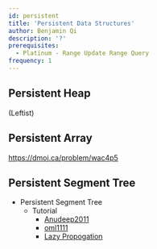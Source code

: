 ```yaml
---
id: persistent
title: 'Persistent Data Structures'
author: Benjamin Qi
description: '?'
prerequisites:
  - Platinum - Range Update Range Query
frequency: 1
---
```


## Persistent Heap

(Leftist)

## Persistent Array

https://dmoj.ca/problem/wac4p5

## Persistent Segment Tree

- Persistent Segment Tree
  - Tutorial
    - [Anudeep2011](https://blog.anudeep2011.com/persistent-segment-trees-explained-with-spoj-problems/)
    - [oml1111](https://drive.google.com/file/d/0BwGLW04WRv0ITEZjRWlMSFc2bk0/view)
    - [Lazy Propogation](http://codeforces.com/blog/entry/47108?#comment-315047)
